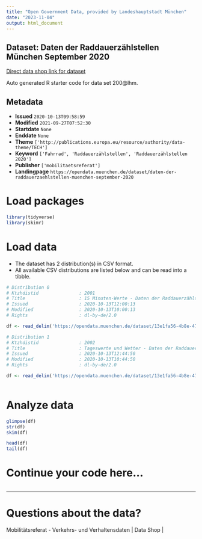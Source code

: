 ```yaml
---
title: "Open Government Data, provided by Landeshauptstadt München"
date: "2023-11-04"
output: html_document
---
```


## Dataset: Daten der Raddauerzählstellen München September 2020

[Direct data shop link for dataset](https://opendata.muenchen.de/dataset/daten-der-raddauerzaehlstellen-muenchen-september-2020)

Auto generated R starter code for data set 200@lhm.

## Metadata

- **Issued** `2020-10-13T09:58:59`
- **Modified** `2021-09-27T07:52:30`
- **Startdate** `None`
- **Enddate** `None`
- **Theme** `['http://publications.europa.eu/resource/authority/data-theme/TECH']`
- **Keyword** `['Fahrrad', 'Raddauerzählstellen', 'Raddauerzählstellen 2020']`
- **Publisher** `['mobilitaetsreferat']`
- **Landingpage** `https://opendata.muenchen.de/dataset/daten-der-raddauerzaehlstellen-muenchen-september-2020`


# Load packages

```r

library(tidyverse)
library(skimr)

```

# Load data

-   The dataset has 2 distribution(s) in CSV format.
-   All available CSV distributions are listed below and can be read into a tibble.

```r

# Distribution 0
# Ktzhdistid               : 2001
# Title                    : 15 Minuten-Werte - Daten der Raddauerzählstellen München September 2020
# Issued                   : 2020-10-13T12:00:13
# Modified                 : 2020-10-13T10:00:13
# Rights                   : dl-by-de/2.0

df <- read_delim('https://opendata.muenchen.de/dataset/13e1fa56-4b8e-47fe-a9fa-210890bab968/resource/f7fbca17-c54f-44d8-ae94-7009a1c37bee/download/rad20200915min.csv')

# Distribution 1
# Ktzhdistid               : 2002
# Title                    : Tageswerte und Wetter - Daten der Raddauerzählstellen München September 2020
# Issued                   : 2020-10-13T12:44:50
# Modified                 : 2020-10-13T10:44:50
# Rights                   : dl-by-de/2.0

df <- read_delim('https://opendata.muenchen.de/dataset/13e1fa56-4b8e-47fe-a9fa-210890bab968/resource/d8149405-208b-4561-b2d2-ad0a1ed06af0/download/rad202009tage.csv')



```

# Analyze data

```r

glimpse(df)
str(df)
skim(df)

head(df)
tail(df)

```

# Continue your code here...

```r

```

------------------------------------------------------------------------

# Questions about the data?

Mobilitätsreferat - Verkehrs- und Verhaltensdaten | Data Shop | 
